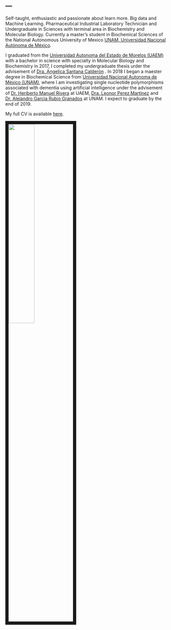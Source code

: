 ---
---

<link rel="stylesheet" href="styles.css" type="text/css">
<!-- <img src="images/erick.jpg" style="width:25%; border:10px solid; margin-right: 20px" align="left"> -->
<!-- <img src="images/erick.jpg" style="width:40%; border:10px solid; margin-right: 30px" align="left"> -->
<!-- ![](images/erick.jpg, style="width:40%")  -->

<!-- <img src="images/erick5.jpg" -->
<!--       style= "width:40%; border:10px solid; margin-right: 15px" -->
<!--       align="left"/> -->


Self-taught, enthusiastic and passionate about learn more. Big data and Machine Learning. Pharmaceutical Industrial Laboratory Technician and Undergraduate in Sciences with terminal area in Biochemistry and Molecular Biology. Currently a master's student in Biochemical Sciences of the National Autonomous University of Mexico [UNAM, Universidad Nacional Autónoma de México](http://www.mdcbq.posgrado.unam.mx/). 

I graduated from the [Universidad Autonoma del Estado de Morelos (UAEM)](http://www.cidc.uaem.mx) with a bachelor in science with specialty in Molecular Biology and Biochemistry in 2017, I completed my undergraduate thesis urder the advisement of [Dra. Angelica Santana Calderón](http://www.cidc.uaem.mx/angelicasantana/) . In 2018 I began a maester degree in Biochemical Science from  [Universidad Nacional Autonoma de México (UNAM)](http://www.mdcbq.posgrado.unam.mx/), where I am investigating single nucleotide polymorphisms associated with dementia using artificial intelligence under the advisement of [Dr. Heriberto Manuel Rivera](https://www.uaem.mx/organizacion-institucional/uploads/facultades/medicina/files/Dr.HeribertoManuelRivera.pdf) at UAEM, [Dra. Leonor Perez Martinez](http://www.ibt.unam.mx/server/PRG.base?tipo:doc,dir:PRG.curriculum,par:leonor) and [Dr. Alejandro Garcia Rubio Granados](http://www.ibt.unam.mx/server/PRG.base?tipo:doc,dir:PRG.curriculum,par:alejandro) at UNAM. I expect to graduate by the end of 2019.

My full CV is available [here](files/CV_2019.pdf).

<img src="images/erick.jpg"
      align="middle"
      style= "width:40%; border:10px solid"/>
      

